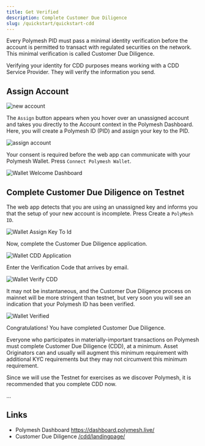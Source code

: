 ```yaml
---
title: Get Verified
description: Complete Customer Due Diligence
slug: /quickstart/quickstart-cdd
---
```


Every Polymesh PID must pass a minimal identity verification before the account is permitted to transact with regulated securities on the network. This minimal verification is called Customer Due Diligence.

Verifying your identity for CDD purposes means working with a CDD Service Provider. They will verify the information you send.

## Assign Account

![new account](images/new_account.png)

The `Assign` button appears when you hover over an unassigned account and takes you directly to the Account context in the Polymesh Dashboard. Here, you will create a Polymesh ID (PID) and assign your key to the PID.

![assign account](images/assign.png)

Your consent is required before the web app can communicate with your Polymesh Wallet. Press `Connect Polymesh Wallet`.

![Wallet Welcome Dashboard](images/welcome_to_dashboard.png)

## Complete Customer Due Diligence on Testnet

The web app detects that you are using an unassigned key and informs you that the setup of your new account is incomplete. Press Create a `PolyMesh ID`.

![Wallet Assign Key To Id](images/assign_key_to_id.png)

Now, complete the Customer Due Diligence application.

![Wallet CDD Application](images/cdd_application.png)

Enter the Verification Code that arrives by email.

![Wallet Verify CDD](images/verify_cdd.png)

It may not be instantaneous, and the Customer Due Diligence process on mainnet will be more stringent than testnet, but very soon you will see an indication that your Polymesh ID has been verified. 

![Wallet Verified](images/verified.png)

Congratulations! You have completed Customer Due Diligence.

<HighlightBox type="tip">

Everyone who participates in materially-important transactions on Polymesh must complete Customer Due Diligence (CDD), at a minimum. Asset Originators can and usually will augment this minimum requirement with additional KYC requirements but they may not circumvent this minimum requirement.

Since we will use the Testnet for exercises as we discover Polymesh, it is recommended that you complete CDD now.

</HighlightBox>

...

## Links

- Polymesh Dashboard https://dashboard.polymesh.live/
- Customer Due Diligence [/cdd/landingpage/](/cdd/landingpage)

